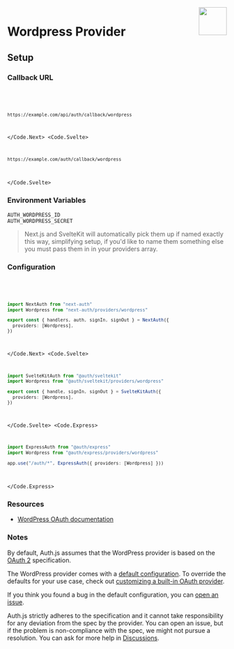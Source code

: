 
<img align="right" src="/img/providers/wordpress.svg" height="64" width="64" />

# Wordpress Provider

## Setup

### Callback URL

<Code>
  <Code.Next>

```bash
https://example.com/api/auth/callback/wordpress
```

  </Code.Next>
  <Code.Svelte>

```bash
https://example.com/auth/callback/wordpress
```

  </Code.Svelte>
</Code>

### Environment Variables

```
AUTH_WORDPRESS_ID
AUTH_WORDPRESS_SECRET
```

> Next.js and SvelteKit will automatically pick them up if named exactly this way, simplifying
> setup, if you'd like to name them something else you must pass them in in your providers array.

### Configuration

<Code>
  <Code.Next>

```ts filename="/auth.ts"
import NextAuth from "next-auth"
import Wordpress from "next-auth/providers/wordpress"

export const { handlers, auth, signIn, signOut } = NextAuth({
  providers: [Wordpress],
})
```

  </Code.Next>
  <Code.Svelte>

```ts filename="/src/auth.ts"
import SvelteKitAuth from "@auth/sveltekit"
import Wordpress from "@auth/sveltekit/providers/wordpress"

export const { handle, signIn, signOut } = SvelteKitAuth({
  providers: [Wordpress],
})
```

  </Code.Svelte>
  <Code.Express>

```ts filename="/src/app.ts"
import ExpressAuth from "@auth/express"
import Wordpress from "@auth/express/providers/wordpress"

app.use("/auth/*", ExpressAuth({ providers: [Wordpress] }))
```

  </Code.Express>
</Code>

### Resources

- [WordPress OAuth documentation](https://developer.wordpress.com/docs/oauth2/)

### Notes

By default, Auth.js assumes that the WordPress provider is
based on the [OAuth 2](https://www.rfc-editor.org/rfc/rfc6749.html) specification.

<Callout>

The WordPress provider comes with a [default configuration](https://github.com/nextauthjs/next-auth/blob/main/packages/core/src/providers/wordpress.ts).
To override the defaults for your use case, check out [customizing a built-in OAuth provider](https://authjs.dev/guides/providers/custom-provider#override-default-options).

</Callout>

If you think you found a bug in the default configuration, you can [open an issue](https://authjs.dev/new/provider-issue).

Auth.js strictly adheres to the specification and it cannot take responsibility for any deviation from
the spec by the provider. You can open an issue, but if the problem is non-compliance with the spec,
we might not pursue a resolution. You can ask for more help in [Discussions](https://authjs.dev/new/github-discussions).

